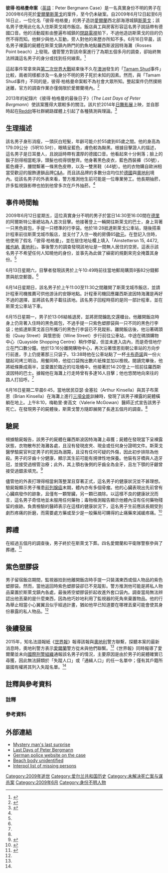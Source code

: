 {{Infobox person
| name = 彼得·柏格曼（化名）<br><small>Peter Bergmann</small>
| image = <!-- 檔案不存在 File:PeterBergmann.jpg ，可從英文維基百科取得 -->
| caption = 該男子的停尸房照片
| birth_name = 
| birth_date = 可能介於1949年至1954年之間
| birth_place = 出生地不詳，可能為{{AUT}}
| disappeared_status = 
| death_date = 2009年6月16日
| death_place = {{IRE}}[[斯萊戈|斯萊戈]]{{link-en|羅西斯波因特|Rosses Point}}海灘
| death_cause = 溺斃
| resting_place = {{IRE}}[[斯萊戈|斯萊戈]]
| resting_place_coordinates = 
| other_names = 
| known_for = 真實身份不明的死亡案件
| education = 
| employer = 
| relatives = 
| signature = 
| website = 
| footnotes = 
}}

'''彼得·柏格曼命案'''（[[英語|英語]]：Peter Bergmann Case）是一名真實身份不明的男子在2009年6月死於[[愛爾蘭|愛爾蘭]][[斯萊戈|斯萊戈]]的案件，至今仍未破案。自2009年6月12日起至6月16日止，一位化名「彼得·柏格曼」的男子造訪[[愛爾蘭|愛爾蘭]]西北部海港城鎮[[斯萊戈|斯萊戈]]；該名男子使用此化名入住斯萊戈城市飯店。飯店員工與房客形容這名男子說話帶有德國口音。他的活動蹤影由整遍布城鎮的[[閉路電視|閉路電視]]拍下，不過他造訪斯萊戈的目的仍然不得而知。他鮮少與他人互動，旁人對他的來歷亦所知不多。6月16日早晨，該名男子裸露的屍體在斯萊戈鎮內熱門的釣魚地點羅西斯波因特海灘（Rosses Point beach）上發現。儘管警方對該命案進行了為期五個多月的調查，卻始終無法辨識這名男子的身分或找到任何線索。<ref name="irishcentral.com">{{Cite web|title=The man who went to Ireland to disappear (VIDEO)|url=http://www.irishcentral.com/news/The-man-who-went-to-Ireland-to-disappear-VIDEO.html|accessdate=1 October 2016|date=3 March 2016|work=irishcentral.com|archive-date=2016-08-08|archive-url=https://web.archive.org/web/20160808044059/http://www.irishcentral.com/news/The-man-who-went-to-Ireland-to-disappear-VIDEO.html}}</ref>

這起事件常拿來與[[第二次世界大戰|第二次世界大戰]]結束後不久在[[澳洲|澳洲]]發生的「[[萨默顿男子|Tamam Shud]]{{註|[[波斯文|波斯文]]「完結了」的意思}}事件」比較，兩者同樣都涉及一名身分不明的男子死於未知的因素。然而，與「Tamam Shud事件」不同的是，彼得·柏格曼命案較不為社會大眾所知。整起案件仍然撲朔迷離，官方的調查作業亦僅侷限於愛爾蘭境內。<ref name="julienguintard">{{Cite web|title=L’homme qui voulait effacer sa vie|url=http://www.lemonde.fr/m-moyen-format/article/2015/03/12/l-homme-qui-voulait-effacer-sa-vie_4592522_4497271.html|accessdate=13 December 2015|author=Julien Guintard|work=Le Monde.fr|language=fr|archive-date=2022-02-06|archive-url=https://web.archive.org/web/20220206025259/https://www.lemonde.fr/m-moyen-format/article/2015/03/12/l-homme-qui-voulait-effacer-sa-vie_4592522_4497271.html}}</ref>

2013年的紀錄片《彼得·柏格曼的最後日子》（''The Last Days of Peter Bergmann''）使該案獲得大眾較多的關注。該片於2014年[[日舞影展|日舞影展]]上映，並自那時起在[[Reddit|Reddit]]等社群網路媒體上引起了各種猜測與理論。<ref name="aeon.co">{{Cite web|title=In 2009, a man arrived in an Irish town with a plan to disappear forever|url=https://aeon.co/videos/in-2009-a-man-arrived-in-an-irish-town-with-a-plan-to-disappear-forever|accessdate=1 October 2016|work=aeon.co|archive-date=2016-08-25|archive-url=https://web.archive.org/web/20160825094252/https://aeon.co/videos/in-2009-a-man-arrived-in-an-irish-town-with-a-plan-to-disappear-forever}}</ref>

== 生理描述 ==
該名男子身形消瘦，一頭灰白短髮，年齡可能介於55歲到65歲之間。他的身高為179.09公分（5呎10.5吋），眼睛呈藍色，膚色較為黝黑。根據目擊證人的描述，這名男子是日耳曼人，且說話時帶有濃厚的德國口音。他看起來十分俐落；臉上的鬍子刮得相當乾淨，頭髮也梳得很整齊。他身著黑色皮衣，藍色西裝褲（50號），藍色襪子，腰間繫著一條黑色皮帶，以及一雙黑鞋（44號）。他的衣物購自歐洲相當受歡迎的服飾連鎖品牌[[C&A|C&A]]，而且該品牌的多數分店均位於[[德國|德國]]與[[奧地利|奧地利]]境內。從該名男子的外表來看，警方推測他生前可能是一位專業勞工。他長期抽菸，許多監視錄影帶也拍到他曾多次在戶外抽菸。<ref name="rte.ie"/>

== 事件時間軸 ==
2009年6月12日星期五，這位真實身分不明的男子於當日14:30至16:00間在[[德里_(北愛爾蘭)|德里]]的阿爾斯特公車總站為人首次目擊。他接著登上一輛開往斯萊戈的巴士，身上背著一只黑色肩包，手提一只標準的行李袋。他於18:28抵達斯萊戈公車站，隨後搭乘計程車前往斯萊戈城市飯店，並支付了入住一晚的房價65[[歐元|歐元]]。在登記入住時，他使用了假名「彼得·柏格曼」，並在居住地址欄上填入「Ainstettersn 15, 4472, [[維也納|維也納]], [[奧地利|奧地利]]」。事後警方的調查發現該地址是一間無人居住的空房。這表示該名男子不希望任何人知曉他的身份，並事先為此做了縝密的規劃來完全掩蓋其身份。<ref name="aeon.co"/>

6月13日星期六，目擊者發現該男於上午10:49時前往當地郵局購買8張82分錢郵票與航空郵簽。<ref name="aeon.co"/>

6月14日星期日，該名男子於上午11:00至11:30之間離開了斯萊戈城市飯店，並請計程車司機推薦可供他游泳的安靜地點。計程車司機回應羅西斯波因特海灘是再好不過的選擇，並將該名男子載往該地。該名男子回程時搭的是同一部計程車，並在斯萊戈公車站下車。

6月15日星期一，男子於13:06結帳退房，並將房間鑰匙交還櫃台。他離開飯店時身上仍背著入住時的黑色肩包，不過手提一只紫色塑膠袋與一只不同的黑色行李袋；他抵達斯萊戈首日所攜行的黑色行李袋已不見蹤影。離開飯店後，他沿著碼頭街（Quay Street）與懷恩街（Wine Street）步行前往公車站，中途在碼頭購物中心（Quayside Shopping Centre）稍作停留，但並未進入店內，而是奇怪地佇立在門口數分鐘。他於13:16分離開購物中心，再次沿著懷恩街朝公車站的方向步行前進，手上仍提著那三只袋子。13:38時他在公車站點了一杯[[卡布奇諾|卡布奇諾]]與一份火腿起司烤三明治。用餐同時，他從口袋掏出數片紙條並加以檢視。閱讀完畢後，他將紙條撕成兩半，並棄置於臨近的垃圾桶中。他接著於14:20登上一班前往羅西斯波因特的巴士。據報他在海灘上行走時曾有多達16人目擊；他也悠閒地向來往的路人打招呼。<ref name="irishcentral.com"/>

6月16日星期二早晨6:45，當地居民亞瑟·金塞拉（Arthur Kinsella）與其子布萊恩（Brian Kinsella）在海灘上進行[[三項全能|三項全能]]訓練時，發現了該男子裸露的屍體橫躺在地上。上午8:10，梅勒里·麥高文（Valerie McGowan）醫師正式宣告該男子死亡。在發現男子的屍體後，斯萊戈警方隨即展開了長達五個月的調查。<ref name="irishcentral.com"/>

== 驗屍 ==
根據驗屍報告，該男子的屍體在羅西斯波因特海灘上尋獲；屍體在發現當下呈裸露狀態，衣物散布於海灘各處，且沒有發現皮夾、現金或任何身分證明文件。斯萊戈醫學驗屍官判定男子的死因為溺斃，且沒有任何可疑的外傷，因此初步排除為他殺。男子的牙齒十分健康，顯示其生前可能有規律性地保養。他裝有牙橋與人造牙冠，並接受過根管治療；此外，其上顎右後側的牙齒全為金牙，且左下顎的牙齦曾接受過銀汞填充。<ref name="rte.ie">{{Cite web|url=http://www.rte.ie/tv/eartotheground/this_month.html|title=Ear to the Ground|work=rte.ie|dead-url=yes|archiveurl=https://web.archive.org/web/20150402124128/http://www.rte.ie/tv/eartotheground/this_month.html|archivedate=2015-04-02}}</ref>

儘管他的外表打理得相當俐落整潔且穿著正式，這名男子的健康狀況並不甚理想。驗屍報顯示男子罹患[[前列腺癌|前列腺癌]]末期，體內亦有多個骨瘤。他的心臟表現出先前曾有心臟病發作的跡象，且僅有一顆腎臟，另一顆已摘除。以這樣不良的健康狀況而言，這名男子奇怪地並未服用任何藥物；毒物檢測報告顯示他體內沒有任何藥物殘留的痕跡。負責檢驗的醫師表示在這樣的健康狀況下，這名男子生前應該長期受到劇烈疼痛的折磨，而需要處方藥或至少是一般藥局可購得的止痛藥來減緩疼痛。<ref>{{Cite web|url=http://filmireland.net/2014/08/11/the-last-days-of-peter-bergmann-at-melbourne/|title=‘The Last Days of Peter Bergmann’ at Melbourne - Film Ireland|accessdate=1 October 2016|work=filmireland.net|archiveurl=https://web.archive.org/web/20181028151626/http://filmireland.net/2014/08/11/the-last-days-of-peter-bergmann-at-melbourne/|archivedate=2018-10-28|dead-url=yes}}</ref>

== 葬禮 ==
在經過五個月的調查後，男子終於在斯萊戈下葬。四名愛爾蘭和平衛隊警察參與了葬禮。<ref>{{Cite web|url=http://newstvgenre.altervista.org/rt-tens-tv-picks-for-tuesday-january-6/|title=News RTÉ TEN'S TV picks for Tuesday January 6 - News TV Genre|accessdate=13 December 2015|work=News TV Genre|deadurl=yes|archiveurl=https://web.archive.org/web/20150402092447/http://newstvgenre.altervista.org/rt-tens-tv-picks-for-tuesday-january-6/|archivedate=2015年4月2日}}</ref>

== 紫色塑膠袋 ==
男子留宿飯店期間，監視器拍到他離開飯店時手提一只裝滿東西或個人物品的紫色塑膠袋。然而，當他返回時紫色塑膠袋卻已不見蹤影。警方推測他可能是將私人物品棄置於斯萊戈鎮內各處，最後將空塑膠袋折起收進外套口袋內。調查當局無法辨認出他丟棄的是什麼東西，因為他巧妙地利用了監視器的死角來棄置物品。他的行為舉止相當小心翼翼且似乎經過計畫，猶如他早已知道要在哪裡丟棄可能會使其身份暴露的私人物品。<ref name="aeon.co"/>

== 後續發展 ==
2015年，知名法語報紙《[[世界报_(法国)|世界報]]》報導該報與[[奧地利|奧地利]]警方聯繫，探聽本案的最新消息時，奧地利警方表示[[愛爾蘭|愛爾蘭]]警方從未與他們聯繫。<ref name="julienguintard"/><span>《世界報》同時報導了愛爾蘭並未向[[國際刑警組織|國際刑警組織]]通報該名男子的情況，主要原因是由於男子的屍體確實已尋獲，因此無法歸類於「失蹤人口」或「通緝人口」的任一名單中；僅有其戶籍所屬國有權將其列入失蹤名單。</span><ref name="julienguintard"/>
== 註釋與參考資料 ==
=== 註釋 ===
<references group="註" />

=== 參考資料 ===
{{Reflist|30em}}

== 外部連結 ==
* [http://www.independent.ie/regionals/sligochampion/news/mystery-mans-last-surprise-27570679.html Mystery man's last surprise] {{Wayback|url=http://www.independent.ie/regionals/sligochampion/news/mystery-mans-last-surprise-27570679.html |date=20170717123952 }}
* [http://aeon.co/video/psychology/the-last-days-of-peter-bergmann-a-short-mystery-film/ Last Days of Peter Bergmann] {{Wayback|url=http://aeon.co/video/psychology/the-last-days-of-peter-bergmann-a-short-mystery-film/ |date=20150911223316 }}
* [http://www.bka.de/nn_198456/DE/Fahndungen/Personen/UnbekannteTote/IrlandMann/IrlandMann.html German police website on the case] {{Webarchive|url=https://archive.is/20150418061806/http://www.bka.de/nn_198456/DE/Fahndungen/Personen/UnbekannteTote/IrlandMann/IrlandMann.html |date=2015-04-18 }}
* [https://web.archive.org/web/20150402114418/http://www.constructionireland.ie/national_news.asp?newsid=95307 Beach body unidentified]
* [http://www.interpol.int/notice/search/missing Interpol list of missing persons] {{Wayback|url=http://www.interpol.int/notice/search/missing |date=20180102110259 }}

{{身分不明的遺體|state=autocollapse}}

[[Category:2009年逝世|Category:2009年逝世]]
[[Category:爱尔兰共和国历史|Category:爱尔兰共和国历史]]
[[Category:未解决死亡案与谋杀案|Category:未解决死亡案与谋杀案]]
[[Category:2009年6月|Category:2009年6月]]
[[Category:身份不明人物|Category:身份不明人物]]